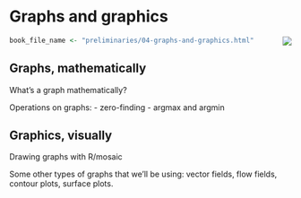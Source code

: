 # Graphs and graphics

<div style="float:right;">[![](www/icons/edit.png)](https://github.com/ProjectMOSAIC/MOSAIC-Calculus/blob/main/Preliminaries/03-graphs-and-graphics.Rmd)</div>

```r
book_file_name <- "preliminaries/04-graphs-and-graphics.html"
```


## Graphs, mathematically

What's a graph mathematically?

Operations on graphs:
- zero-finding
- argmax and argmin

## Graphics, visually

Drawing graphs with R/mosaic

Some other types of graphs that we'll be using: vector fields, flow fields, contour plots, surface plots.




